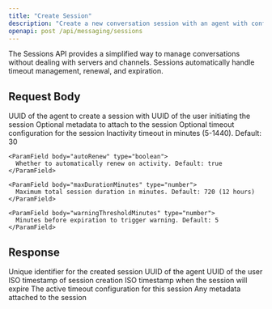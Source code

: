 ```yaml
---
title: "Create Session"
description: "Create a new conversation session with an agent with configurable timeout and renewal policies"
openapi: post /api/messaging/sessions
---
```


<Note>
The Sessions API provides a simplified way to manage conversations without dealing with servers and channels. Sessions automatically handle timeout management, renewal, and expiration.
</Note>

## Request Body

<ParamField body="agentId" type="string" required>
  UUID of the agent to create a session with
</ParamField>

<ParamField body="userId" type="string" required>
  UUID of the user initiating the session
</ParamField>

<ParamField body="metadata" type="object">
  Optional metadata to attach to the session
</ParamField>

<ParamField body="timeoutConfig" type="object">
  Optional timeout configuration for the session
  
  <Expandable title="Timeout Configuration Properties">
    <ParamField body="timeoutMinutes" type="number">
      Inactivity timeout in minutes (5-1440). Default: 30
    </ParamField>
    
    <ParamField body="autoRenew" type="boolean">
      Whether to automatically renew on activity. Default: true
    </ParamField>
    
    <ParamField body="maxDurationMinutes" type="number">
      Maximum total session duration in minutes. Default: 720 (12 hours)
    </ParamField>
    
    <ParamField body="warningThresholdMinutes" type="number">
      Minutes before expiration to trigger warning. Default: 5
    </ParamField>
  </Expandable>
</ParamField>

## Response

<ResponseField name="sessionId" type="string">
  Unique identifier for the created session
</ResponseField>

<ResponseField name="agentId" type="string">
  UUID of the agent
</ResponseField>

<ResponseField name="userId" type="string">
  UUID of the user
</ResponseField>

<ResponseField name="createdAt" type="string">
  ISO timestamp of session creation
</ResponseField>

<ResponseField name="expiresAt" type="string">
  ISO timestamp when the session will expire
</ResponseField>

<ResponseField name="timeoutConfig" type="object">
  The active timeout configuration for this session
</ResponseField>

<ResponseField name="metadata" type="object">
  Any metadata attached to the session
</ResponseField>